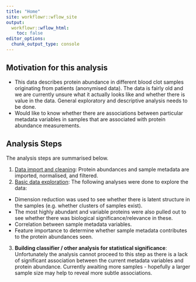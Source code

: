 ```yaml
---
title: "Home"
site: workflowr::wflow_site
output:
  workflowr::wflow_html:
    toc: false
editor_options:
  chunk_output_type: console
---
```


## Motivation for this analysis

- This data describes protein abundance in different blood clot samples originating from patients (anonymised data). The data is fairly old and we are currently unsure what it actually looks like and whether there is value in the data. General exploratory and descriptive analysis needs to be done. 
- Would like to know whether there are associations between particular metadata variables in samples that are associated with protein abundance measurements. 

## Analysis Steps

The analysis steps are summarised below.

1. [Data import and cleaning](import.html): Protein abundances and sample metadata are imported, normalised, and filtered. 
2. [Basic data exploration](explore.html): The following analyses were done to explore the data:

  - Dimension reduction was used to see whether there is latent structure in the samples (e.g. whether clusters of samples exist). 
  - The most highly abundant and variable proteins were also pulled out to see whether there was biological significance/relevance in these. 
  - Correlation between sample metadata variables. 
  - Feature importance to determine whether sample metadata contributes to the protein abundances seen. 

3. **Building classifier / other analysis for statistical significance**: Unfortunately the analysis cannot proceed to this step as there is a lack of significant association between the current metadata variables and protein abundance. Currently awaiting more samples - hopefully a larger sample size may help to reveal more subtle associations. 
